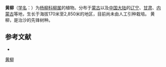 {{Speciesbox
| name = 黄柳
| status = 
| status_system = 
| image =
| genus = Salix
| species = gordejevii
| authority = Y. L. Chang et Skv.
}}

'''黄柳'''（[[学名|学名]]：{{lang|la|''Salix gordejevii''}}）为[[杨柳科|杨柳科]][[柳属|柳属]]的植物。分布于[[蒙古|蒙古]]以及[[中国大陆|中国大陆]]的[[辽宁|辽宁]]、[[甘肃|甘肃]]、[[内蒙古|内蒙古]]等地，生长于海拔170米至2,850米的地区，目前尚未由人工引种栽培。
黄柳，是治沙的先锋树种。

== 参考文献 ==
<div class="references-small">
* {{cite web| url =http://www.bioinfo.cn/db05/KmzwSpecies.php?action=view&id=20419| title =黄柳| work =《中国高等植物数据库全库》| publisher =中国科学院微生物研究所| author =昆明植物研究所| accessdate =2009-02-25| deadurl =yes| archiveurl =https://web.archive.org/web/20160305023932/http://www.bioinfo.cn/db05/KmzwSpecies.php?action=view&id=20419| archivedate =2016-03-05}}
</div>
{{Taxonbar|from=Q11177673}}

[[Category:柳属|黄柳]]


{{植物小作品}}